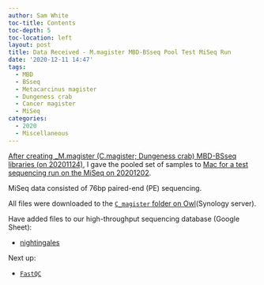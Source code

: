 ```yaml
---
author: Sam White
toc-title: Contents
toc-depth: 5
toc-location: left
layout: post
title: Data Received - M.magister MBD-BSseq Pool Test MiSeq Run
date: '2020-12-11 14:47'
tags:
  - MBD
  - BSseq
  - Metacarcinus magister
  - Dungeness crab
  - Cancer magister
  - MiSeq
categories:
  - 2020
  - Miscellaneous
---
```

[After creating _M.magister (C.magister; Dungeness crab) MBD-BSseq libraries (on 20201124)](https://robertslab.github.io/sams-notebook/posts/2020/2020-11-24-MBD-BSseq-Library-Prep-M.magister-MBD-selected-DNA-Using-Pico-Methyl-Seq-Kit/), I gave the pooled set of samples to [Mac for a test sequencing run on the MiSeq on 20201202](https://robertslab.github.io/sams-notebook/2020/12/02/Sample-Submission-M.magister-MBD-BSseq-Libraries-for-MiSeq-at-NOAA/).

MiSeq data consisted of 76bp paired-end (PE) sequencing.

All files were downloaded to the [`C_magister` folder on Owl](https://owl.fish.washington.edu/nightingales/C_magister/)(Synology server).


Have added files to our high-throughput sequencing database (Google Sheet):

- [nightingales](http://b.link/nightingales)

Next up:

- [`FastQC`](https://www.bioinformatics.babraham.ac.uk/projects/fastqc/)
